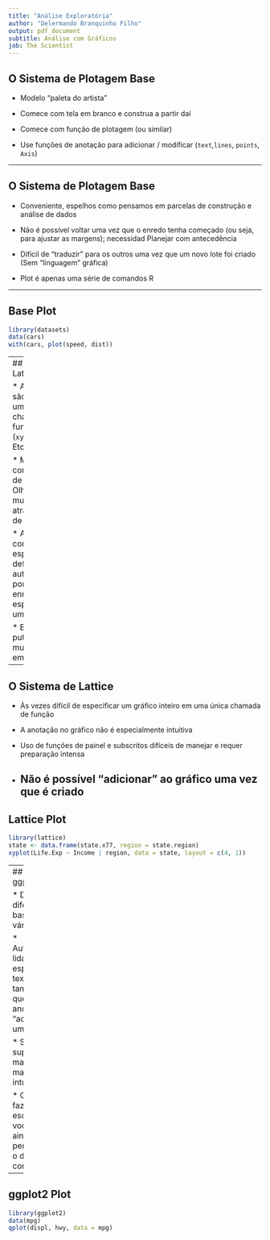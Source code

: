```yaml
---
title: "Análise Exploratória"
author: "Delermando Branquinho Filho"
output: pdf_document
subtitle: Análise com Gráficos
job: The Scientist
---
```



## O Sistema de Plotagem Base

* Modelo "paleta do artista"
* Comece com tela em branco e construa a partir daí
* Comece com função de plotagem (ou similar)

* Use funções de anotação para adicionar / modificar (`text`,` lines`, `points`, `Axis`)

---

## O Sistema de Plotagem Base

* Conveniente, espelhos como pensamos em parcelas de construção e análise de dados

* Não é possível voltar uma vez que o enredo tenha começado (ou seja, para ajustar as margens); necessidad Planejar com antecedência

* Difícil de "traduzir" para os outros uma vez que um novo lote foi criado (Sem "linguagem" gráfica)

* Plot é apenas uma série de comandos R

---

## Base Plot

```r
library(datasets)
data(cars)
with(cars, plot(speed, dist))
```

---
## O Sistema de Lattice

* As parcelas são criadas com uma única chamada de função (`xyplot`,` bwplot`,
Etc)

* Mais útil para condicionar tipos de parcelas: Olhando como y muda com x através de níveis de z

* As coisas como margens / espaçamento definido automaticamente porque todo o enredo é especificado de uma só vez

* Bom para puttng muitas muitas parcelas em uma tela

---

## O Sistema de Lattice

* Às vezes difícil de especificar um gráfico inteiro em uma única chamada de função

* A anotação no gráfico não é especialmente intuitiva

* Uso de funções de painel e subscritos difíceis de manejar e requer preparação intensa

* Não é possível "adicionar" ao gráfico uma vez que é criado
---

## Lattice Plot

```r
library(lattice)
state <- data.frame(state.x77, region = state.region)
xyplot(Life.Exp ~ Income | region, data = state, layout = c(4, 1))
```

---
## O sistema ggplot2

* Divide a diferença entre a base e a rede de várias maneiras

* Automaticamente lida com espaçamentos, texto, títulos, mas também permite que você para anotar "adicionando" a uma plotagem

* Semelhança superficial à rede mas geralmente mais fácil / mais intuitivo de usar

* O modo padrão faz muitas escolhas para você (mas você ainda pode personalizar para o desejo do seu coração)

---

## ggplot2 Plot

```r
library(ggplot2)
data(mpg)
qplot(displ, hwy, data = mpg)
```

